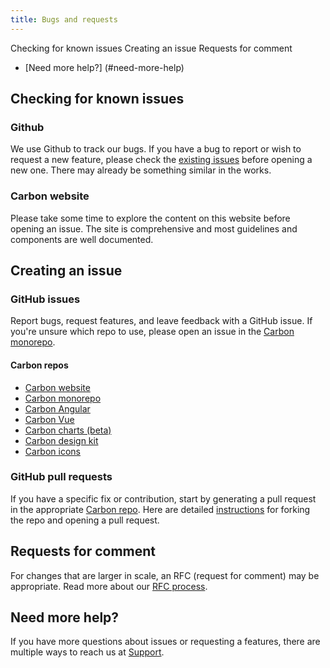 ```yaml
---
title: Bugs and requests
---
```


<AnchorLinks>

<AnchorLink>Checking for known issues</AnchorLink>
<AnchorLink>Creating an issue</AnchorLink>
<AnchorLink>Requests for comment</AnchorLink>
- [Need more help?] (#need-more-help)

</AnchorLinks>

## Checking for known issues

### Github

We use Github to track our bugs. If you have a bug to report or wish to request a new feature, please check the [existing issues](https://github.com/carbon-design-system/carbon/issues) before opening a new one. There may already be something similar in the works. 

### Carbon website

Please take some time to explore the content on this website before opening an issue. The site is comprehensive and most guidelines and components are well documented.

## Creating an issue

### GitHub issues

Report bugs, request features, and leave feedback with a GitHub issue. If you're unsure which repo to use, please open an issue in the [Carbon monorepo](https://github.com/carbon-design-system/carbon).

#### Carbon repos

- [Carbon website](https://github.com/carbon-design-system/carbon-website/issues/new/choose)
- [Carbon monorepo](https://github.com/carbon-design-system/carbon)
- [Carbon Angular](https://github.com/IBM/carbon-components-angular/issues/new)
- [Carbon Vue](https://github.com/carbon-design-system/carbon-components-vue/issues/new)
- [Carbon charts (beta)](https://github.com/IBM/carbon-charts/issues/new)
- [Carbon design kit](https://github.com/IBM/carbon-design-kit/issues/new)
- [Carbon icons](https://github.com/IBM/carbon-icons/issues/new)

### GitHub pull requests

If you have a specific fix or contribution, start by generating a pull request in the appropriate [Carbon repo](https://www.carbondesignsystem.com/resources#development-resources). Here are detailed [instructions](https://github.com/carbon-design-system/carbon-website/wiki/Creating-a-PR-through-github.com-UI) for forking the repo and opening a pull request.

## Requests for comment

For changes that are larger in scale, an RFC (request for comment) may be appropriate. Read more about our [RFC process](https://github.com/carbon-design-system/rfcs).

## Need more help?

If you have more questions about issues or requesting a features, there are multiple ways to reach us at [Support](https://www.carbondesignsystem.com/help/support).


